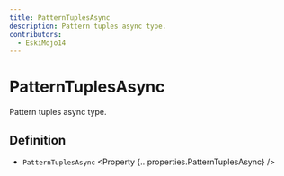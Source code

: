 ```yaml
---
title: PatternTuplesAsync
description: Pattern tuples async type.
contributors:
  - EskiMojo14
---
```



# PatternTuplesAsync

Pattern tuples async type.

## Definition

- `PatternTuplesAsync` <Property {...properties.PatternTuplesAsync} />
